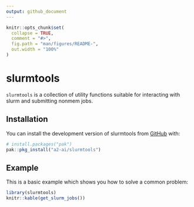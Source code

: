 ```yaml
---
output: github_document
---
```


<!-- README.md is generated from README.Rmd. Please edit that file -->

```r
knitr::opts_chunk$set(
  collapse = TRUE,
  comment = "#>",
  fig.path = "man/figures/README-",
  out.width = "100%"
)
```

# slurmtools

<!-- badges: start -->
<!-- badges: end -->

`slurmtools` is a collection of utility functions suitable for interacting with slurm and submitting nonmem jobs.

## Installation

You can install the development version of slurmtools from [GitHub](https://github.com/) with:

``` r
# install.packages("pak")
pak::pkg_install("a2-ai/slurmtools")
```

## Example

This is a basic example which shows you how to solve a common problem:

```r
library(slurmtools)
knitr::kable(get_slurm_jobs())
```
